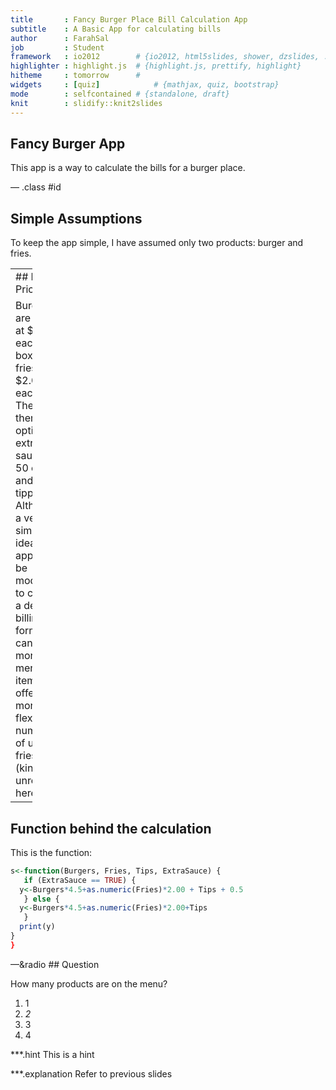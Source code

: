 ```yaml
---
title       : Fancy Burger Place Bill Calculation App
subtitle    : A Basic App for calculating bills
author      : FarahSal
job         : Student
framework   : io2012        # {io2012, html5slides, shower, dzslides, ...}
highlighter : highlight.js  # {highlight.js, prettify, highlight}
hitheme     : tomorrow      # 
widgets     : [quiz]            # {mathjax, quiz, bootstrap}
mode        : selfcontained # {standalone, draft}
knit        : slidify::knit2slides
---
```


## Fancy Burger App

This app is a way to calculate the bills for a burger place.

--- .class #id 

## Simple Assumptions

To keep the app simple, I have assumed only two products: burger and fries.


--- 
## Menu Prices

Burgers are priced at $4.50 each and box of fries at $2.00 each. Then there is option of extra sauce at 50 cents and tipping.
Although a very simple idea, this app can be modified to create a detailed billing form. We can add more menu items and offer more flexible number of units of fries (kinda unrealistic here.)



---
## Function behind the calculation

This is the function:

```r
s<-function(Burgers, Fries, Tips, ExtraSauce) {
   if (ExtraSauce == TRUE) {
  y<-Burgers*4.5+as.numeric(Fries)*2.00 + Tips + 0.5
   } else {
  y<-Burgers*4.5+as.numeric(Fries)*2.00+Tips
   }
  print(y) 
}
}


```

---&radio
## Question

How many products are on the menu?

1. 1
2. _2_
3. 3
4. 4

***.hint
This is a hint

***.explanation
Refer to previous slides
